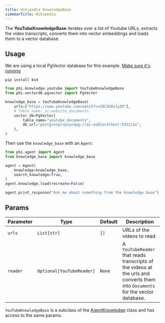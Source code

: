 ```yaml
---
title: Wikipedia KnowledgeBase
sidebarTitle: Wikipedia
---
```


The **YouTubeKnowledgeBase** iterates over a list of Youtube URLs, extracts the video transcripts, converts them into vector embeddings and loads them to a vector database.

## Usage

<Note>

We are using a local PgVector database for this example. [Make sure it's running](http://localhost:3333/vectordb/pgvector)

</Note>

```shell
pip install bs4
```

```python knowledge_base.py
from phi.knowledge.youtube import YouTubeKnowledgeBase
from phi.vectordb.pgvector import PgVector

knowledge_base = YouTubeKnowledgeBase(
    urls=["https://www.youtube.com/watch?v=CDC3GOuJyZ0"],
    # Table name: ai.website_documents
    vector_db=PgVector(
        table_name="youtube_documents",
        db_url="postgresql+psycopg://ai:ai@localhost:5532/ai",
    ),
)
```

Then use the `knowledge_base` with an `Agent`:

```python agent.py
from phi.agent import Agent
from knowledge_base import knowledge_base

agent = Agent(
    knowledge=knowledge_base,
    search_knowledge=True,
)
agent.knowledge.load(recreate=False)

agent.print_response("Ask me about something from the knowledge base")
```

## Params

| Parameter | Type | Default | Description |
| --- | --- | --- | --- |
| `urls` | `List[str]` | `[]` | URLs of the videos to read |
| `reader` | `Optional[YouTubeReader]` | `None` | A `YouTubeReader` that reads transcripts of the videos at the urls and converts them into `Documents` for the vector database. |

`YouTubeKnowledgeBase` is a subclass of the [AgentKnowledge](/reference/knowledge_base) class and has access to the same params.
